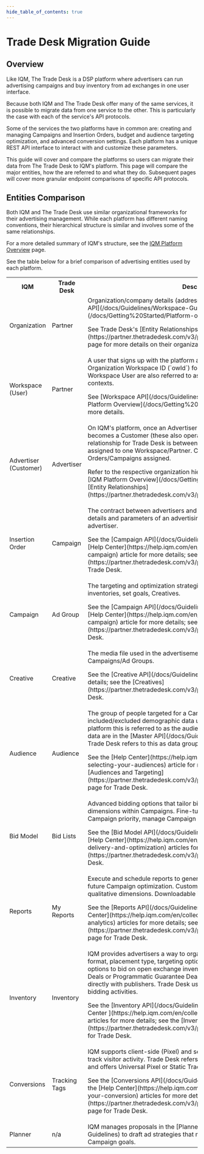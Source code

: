 ```yaml
---
hide_table_of_contents: true
---
```



# Trade Desk Migration Guide

## Overview

Like IQM, The Trade Desk is a DSP platform where advertisers can run advertising campaigns and buy inventory from ad exchanges in one user interface.  

Because both IQM and The Trade Desk offer many of the same services, it is possible to migrate data from one service to the other. This is particularly the case with each of the service's API protocols. 

Some of the services the two platforms have in common are: creating and managing Campaigns and Insertion Orders, budget and audience targeting optimization, and advanced conversion settings. Each platform has a unique REST API interface to interact with and customize these parameters. 

This guide will cover and compare the platforms so users can migrate their data from The Trade Desk to IQM's platform. This page will compare the major entities, how the are referred to and what they do. Subsequent pages will cover more granular endpoint comparisons of specific API protocols. 

## Entities Comparison 

Both IQM and The Trade Desk use similar organizational frameworks for their advertising management. While each platform has different naming conventions, their hierarchical structure is similar and involves some of the same relationships.

For a more detailed summary of IQM's structure, see the [IQM Platform Overview](/docs/Getting%20Started/Platform-overview) page. 

See the table below for a brief comparison of advertising entities used by each platform. 

<center>
<table className='platformTable'>
<th>IQM</th>
<th style={{textWrap: 'nowrap' }}>Trade Desk</th>
<th>Description</th>
<tr>
  <td>Organization</td>
  <td>Partner</td>
  <td>Organization/company details (address, email, website, etc.). See [Workspace API](/docs/Guidelines/Workspace-Guidelines) or [IQM Platform Overview](/docs/Getting%20Started/Platform-overview) pages for more details. <p />See Trade Desk's [Entity Relationships<ExternalLink />](https://partner.thetradedesk.com/v3/portal/api/doc/EntityRelationships) page for more details on their organization hierarchy.</td>
</tr>
<tr>
  <td>Workspace (User)</td>
  <td>Partner</td>
  <td>A user that signs up with the platform and receives authentication credentials: Organization Workspace ID (`owId`) for IQM; Partner ID for Trade Desk. A Workspace User are also referred to as Advertisers or Customers in different contexts. <p />See [Workspace API](/docs/Guidelines/Workspace-Guidelines) or [IQM Platform Overview](/docs/Getting%20Started/Platform-overview) pages for more details.</td>
</tr>
<tr>
  <td>Advertiser (Customer)</td>
  <td>Advertiser</td>
  <td>On IQM's platform, once an Advertiser is assigned to a Workspace User, it becomes a Customer (these also operate as their own Workspaces). This relationship for Trade Desk is between an Advertiser and a Partner. Can be assigned to one Workspace/Partner. Can have multiple Insertion Orders/Campaigns assigned. <p />Refer to the respective organization hierarchy pages for more information: [IQM Platform Overview](/docs/Getting%20Started/Platform-overview) and [Entity Relationships<ExternalLink />](https://partner.thetradedesk.com/v3/portal/api/doc/EntityRelationships)</td>
</tr>
<tr>
  <td>Insertion Order</td>
  <td>Campaign</td>
  <td>The contract between advertisers and media partner that outlines the budget details and parameters of an advertising Campaign. Assigned to one advertiser. <p />See the [Campaign API](/docs/Guidelines/Campaign-API-Guidelines) or the [Help Center<ExternalLink />](https://help.iqm.com/en/collections/1962110-create-a-campaign) article for more details; see the [Campaigns<ExternalLink />](https://partner.thetradedesk.com/v3/portal/api/doc/Campaigns) page for Trade Desk.</td>
</tr>
<tr>
  <td>Campaign</td>
  <td>Ad Group</td>
  <td>The targeting and optimization strategies of an advertising run. Select inventories, set goals, Creatives. <p />See the [Campaign API](/docs/Guidelines/Campaign-API-Guidelines) or the [Help Center<ExternalLink />](https://help.iqm.com/en/collections/1962110-create-a-campaign) article for more details; see the [Ad Groups<ExternalLink />](https://partner.thetradedesk.com/v3/portal/api/doc/AdGroup) page for Trade Desk.</td>
</tr>
<tr>
  <td>Creative</td>
  <td>Creative</td>
  <td>The media file used in the advertisement. Can be assigned to multiple Campaigns/Ad Groups. <p />See the [Creative API](/docs/Guidelines/Creative-API-Guidelines) for more details; see the [Creatives<ExternalLink />](https://partner.thetradedesk.com/v3/portal/api/doc/Creative) page for Trade Desk.</td>
</tr>
<tr>
  <td>Audience</td>
  <td>Audience</td>
  <td>The group of people targeted for a Campaign. Audiences are made up of included/excluded demographic data used to optimize targeting. On the IQM platform this is referred to as the audience segment (static lists of segment data are in the [Master API](/docs/Guidelines/Master-API-Guidelines)); The Trade Desk refers to this as data groups or data elements. <p />See the [Help Center<ExternalLink />](https://help.iqm.com/en/collections/1387061-selecting-your-audiences) article for more details on Audiences; see the [Audiences and Targeting<ExternalLink />](https://partner.thetradedesk.com/v3/portal/api/doc/AudiencesAndTargeting) page for Trade Desk. </td>
</tr>
<tr>
  <td>Bid Model</td>
  <td>Bid Lists</td>
  <td>Advanced bidding options that tailor bid prices for various targeting dimensions within Campaigns. Fine-tune where ads appear, manage Campaign priority, manage Campaign dimensions. <p />See the [Bid Model API](/docs/Guidelines/Bid-Model-API-Guidelines) or the [Help Center<ExternalLink />](https://help.iqm.com/en/collections/3156335-campaign-delivery-and-optimization) articles for more details; see the [Bid Lists<ExternalLink />](https://partner.thetradedesk.com/v3/portal/api/doc/BidList) page for Trade Desk.</td>
</tr>
<tr>
  <td>Reports</td>
  <td>My Reports</td>
  <td>Execute and schedule reports to generate insights and inform current and future Campaign optimization. Customizable by quantitative metrics and qualitative dimensions. Downloadable in CSV or Excel format.<p />See the [Reports API](/docs/Guidelines/Reports-API-Guidelines) or the [Help Center<ExternalLink />](https://help.iqm.com/en/collections/1361396-reporting-and-analytics) articles for more details; see the [My Reports<ExternalLink />](https://partner.thetradedesk.com/v3/portal/reds/doc/MyReportsGetStarted) page for Trade Desk.</td>
</tr>
<tr>
  <td>Inventory</td>
  <td>Inventory</td>
  <td>IQM provides advertisers a way to organize collections or groups based on ad format, placement type, targeting options, and other properties. IQM has options to bid on open exchange inventory or create Private Marketplace Deals or Programmatic Guarantee Deals as a way for advertisers to negotiate directly with publishers. Trade Desk uses their OpenPath product to manage bidding activities.<p />See the [Inventory API](/docs/Guidelines/Inventory-API-Guide) or the [Help Center <ExternalLink />](https://help.iqm.com/en/collections/2908807-select-inventory) articles for more details; see the [Inventory Integrations<ExternalLink />](https://partner.thetradedesk.com/v3/portal/ssp/overview) product overview for Trade Desk.</td>
</tr>
<tr>
  <td>Conversions</td>
  <td>Tracking Tags</td>
  <td>IQM supports client-side (Pixel) and server-side (Postback) conversions to track visitor activity. Trade Desk refers to their conversions as Tracking Tags and offers Universal Pixel or Static Tracking Tag options. <p />See the [Conversions API](/docs/Guidelines/Conversion-API-Guidelines) or the [Help Center<ExternalLink />](https://help.iqm.com/en/collections/3219750-choose-your-conversion) articles for more details; see the [Tracking Tags<ExternalLink />](https://partner.thetradedesk.com/v3/portal/data/doc/TrackingTagsOverview) page for Trade Desk.</td>
</tr>
<tr>
  <td>Planner</td>
  <td>n/a</td>
  <td>IQM manages proposals in the [Planner API](/docs/Guidelines/Planner-API-Guidelines) to draft ad strategies that meet clients' requirements and Campaign goals.</td>
</tr>
</table></center>
